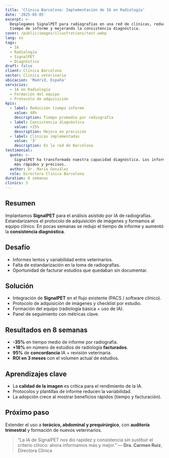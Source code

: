 ```yaml
---
title: 'Clínica Barcelona: Implementación de IA en Radiología'
date: '2025-05-05'
excerpt: >-
  Desplegamos SignalPET para radiografías en una red de clínicas, reduciendo el
  tiempo de informe y mejorando la consistencia diagnóstica.
cover: /public/images/illustrations/test.webp
lang: es
tags:
  - IA
  - Radiología
  - SignalPET
  - Diagnóstico
draft: false
client: Clínica Barcelona
sector: Clínica veterinaria
ubicacion: 'Madrid, España'
servicios:
  - IA en Radiología
  - Formación del equipo
  - Protocolo de adquisición
kpis:
  - label: Reducción tiempo informe
    value: 40%
    description: Tiempo promedio por radiografía
  - label: Consistencia diagnóstica
    value: +25%
    description: Mejora en precisión
  - label: Clínicas implementadas
    value: '3'
    description: En la red de Barcelona
testimonial:
  quote: >-
    SignalPET ha transformado nuestra capacidad diagnóstica. Los informes son
    más rápidos y precisos.
  author: Dr. María González
  role: Directora Clínica Barcelona
duration: 8 semanas
clinics: 3
---
```


## Resumen

Implantamos **SignalPET** para el análisis asistido por IA de radiografías. Estandarizamos el protocolo de adquisición de imágenes y formamos al equipo clínico. En pocas semanas se redujo el tiempo de informe y aumentó la **consistencia diagnóstica**.

## Desafío

- Informes lentos y variabilidad entre veterinarios.
- Falta de estandarización en la toma de radiografías.
- Oportunidad de facturar estudios que quedaban sin documentar.

## Solución

- Integración de **SignalPET** en el flujo existente (PACS / software clínico).
- Protocolo de adquisición de imágenes y checklist por estudio.
- Formación del equipo (radiología básica + uso de IA).
- Panel de seguimiento con métricas clave.

## Resultados en 8 semanas

- **-35%** en tiempo medio de informe por radiografía.
- **+18%** en número de estudios de radiología **facturados**.
- **95%** de **concordancia** IA + revisión veterinaria.
- **ROI en 3 meses** con el volumen actual de estudios.

## Aprendizajes clave

- La **calidad de la imagen** es crítica para el rendimiento de la IA.
- Protocolos y plantillas de informe reducen la variabilidad.
- La adopción crece al mostrar beneficios rápidos (tiempo y facturación).

## Próximo paso

Extender el uso a **torácico, abdominal y prequirúrgico**, con **auditoría trimestral** y formación de nuevos veterinarios.

> “La IA de SignalPET nos dio rapidez y consistencia sin sustituir el criterio clínico: ahora informamos más y mejor.”
> — **Dra. Carmen Ruiz**, Directora Clínica
